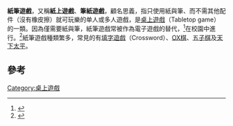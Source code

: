 {{expand|time=2014-07-25T08:02:44+00:00}}
'''紙筆遊戲'''，又稱'''紙上遊戲'''、'''筆紙遊戲'''，顧名思義，指只使用紙與筆、而不需其他配件（沒有橡皮擦）就可玩樂的单人或多人遊戲，是[[桌上遊戲|桌上遊戲]]（Tabletop game）的一類。因為僅需要紙與筆，紙筆遊戲常被作為電子遊戲的替代，<ref name="学生玩">{{cite web | url=http://www.zget.org/html/2009-12/4959.html | title=学生玩"纸上游戏"为解网瘾 | access-date=2014-07-26 | archive-url=https://web.archive.org/web/20140728225319/http://www.zget.org/html/2009-12/4959.html | archive-date=2014-07-28 | dead-url=yes }}</ref>在校園中進行。<ref name="笔纸是游戏……">{{cite web | url=http://www.nanyang.com/node/263874 | title=笔纸是游戏…… }}{{dead link|date=2018年4月 |bot=InternetArchiveBot |fix-attempted=yes }}</ref>紙筆遊戲種類繁多，常見的有[[填字遊戲|填字遊戲]]（Crossword）、[[OX棋|OX棋]]、[[五子棋|五子棋]]及[[天下太平|天下太平]]。

==參考==
{{reflist}}

[[Category:桌上遊戲|Category:桌上遊戲]]
